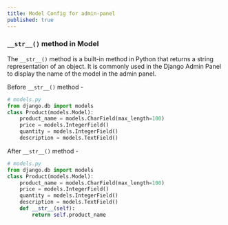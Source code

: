```yaml
---
title: Model Config for admin-panel
published: true
---
```


### `__str__()` method in Model

The `__str__()` method is a built-in method in Python that returns a string representation of an object. It is commonly used in the Django Admin Panel to display the name of the model in the admin panel.

Before `__str__()` method -

```python
# models.py
from django.db import models
class Product(models.Model):
    product_name = models.CharField(max_length=100) 
    price = models.IntegerField()
    quantity = models.IntegerField()
    description = models.TextField()
```

<ImageCenter src="https://res.cloudinary.com/dkkifg17t/image/upload/v1744739501/Documentarium/Django/qrddihhkg9cbuptqqhcv.png" alt="image" />

After `__str__()` method -

```python
# models.py
from django.db import models
class Product(models.Model):
    product_name = models.CharField(max_length=100) 
    price = models.IntegerField()
    quantity = models.IntegerField()
    description = models.TextField()
    def __str__(self):
        return self.product_name
```

<ImageCenter src="https://res.cloudinary.com/dkkifg17t/image/upload/v1744739768/Documentarium/Django/ebfomvjinrboenn7oysx.png" alt="image" />